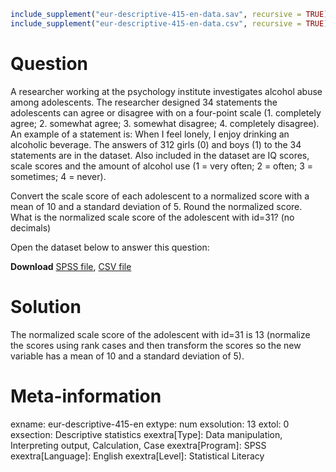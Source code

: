 ```{r, echo = FALSE, results = "hide"}
include_supplement("eur-descriptive-415-en-data.sav", recursive = TRUE)
include_supplement("eur-descriptive-415-en-data.csv", recursive = TRUE)
```

Question
========
A researcher working at the psychology institute investigates alcohol abuse among adolescents. The researcher designed 34 statements the adolescents can agree or disagree with on a four-point scale (1. completely agree; 2. somewhat agree; 3. somewhat disagree; 4. completely disagree). An example of a statement is: When I feel lonely, I enjoy drinking an alcoholic beverage. The answers of 312 girls (0) and boys (1) to the 34 statements are in the dataset. Also included in the dataset are IQ scores, scale scores and the amount of alcohol use (1 = very often; 2 = often; 3 = sometimes; 4 = never).

Convert the scale score of each adolescent to a normalized score with a mean of 10 and a standard deviation of 5. Round the normalized score. What is the normalized scale score of the adolescent with id=31? (no decimals)

Open the dataset below to answer this question:

**Download** [SPSS file](eur-descriptive-415-en-data.sav), [CSV file](eur-descriptive-415-en-data.csv)


Solution
========
The normalized scale score of the adolescent with id=31 is 13 (normalize the scores using rank cases and then transform the scores so the new variable has a mean of 10 and a standard deviation of 5).


Meta-information
================
exname: eur-descriptive-415-en
extype: num
exsolution: 13
extol: 0
exsection: Descriptive statistics
exextra[Type]: Data manipulation, Interpreting output, Calculation, Case
exextra[Program]: SPSS
exextra[Language]: English
exextra[Level]: Statistical Literacy